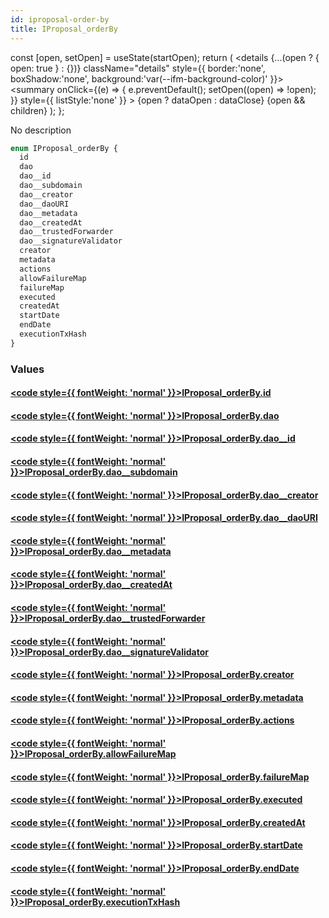 ```yaml
---
id: iproposal-order-by
title: IProposal_orderBy
---
```









  const [open, setOpen] = useState(startOpen);
  return (
    <details {...(open ? { open: true } : {})} className="details" style={{ border:'none', boxShadow:'none', background:'var(--ifm-background-color)' }}>
      <summary
        onClick={(e) => {
          e.preventDefault();
          setOpen((open) => !open);
        }}
        style={{ listStyle:'none' }}
      >
      {open ? dataOpen : dataClose}
      </summary>
      {open && children}
    </details>
  );
};








No description


```graphql
enum IProposal_orderBy {
  id
  dao
  dao__id
  dao__subdomain
  dao__creator
  dao__daoURI
  dao__metadata
  dao__createdAt
  dao__trustedForwarder
  dao__signatureValidator
  creator
  metadata
  actions
  allowFailureMap
  failureMap
  executed
  createdAt
  startDate
  endDate
  executionTxHash
}
```




### Values

#### [<code style={{ fontWeight: 'normal' }}>IProposal_orderBy.<b>id</b></code>](#)  
> 
> 
> 
> 

#### [<code style={{ fontWeight: 'normal' }}>IProposal_orderBy.<b>dao</b></code>](#)  
> 
> 
> 
> 

#### [<code style={{ fontWeight: 'normal' }}>IProposal_orderBy.<b>dao__id</b></code>](#)  
> 
> 
> 
> 

#### [<code style={{ fontWeight: 'normal' }}>IProposal_orderBy.<b>dao__subdomain</b></code>](#)  
> 
> 
> 
> 

#### [<code style={{ fontWeight: 'normal' }}>IProposal_orderBy.<b>dao__creator</b></code>](#)  
> 
> 
> 
> 

#### [<code style={{ fontWeight: 'normal' }}>IProposal_orderBy.<b>dao__daoURI</b></code>](#)  
> 
> 
> 
> 

#### [<code style={{ fontWeight: 'normal' }}>IProposal_orderBy.<b>dao__metadata</b></code>](#)  
> 
> 
> 
> 

#### [<code style={{ fontWeight: 'normal' }}>IProposal_orderBy.<b>dao__createdAt</b></code>](#)  
> 
> 
> 
> 

#### [<code style={{ fontWeight: 'normal' }}>IProposal_orderBy.<b>dao__trustedForwarder</b></code>](#)  
> 
> 
> 
> 

#### [<code style={{ fontWeight: 'normal' }}>IProposal_orderBy.<b>dao__signatureValidator</b></code>](#)  
> 
> 
> 
> 

#### [<code style={{ fontWeight: 'normal' }}>IProposal_orderBy.<b>creator</b></code>](#)  
> 
> 
> 
> 

#### [<code style={{ fontWeight: 'normal' }}>IProposal_orderBy.<b>metadata</b></code>](#)  
> 
> 
> 
> 

#### [<code style={{ fontWeight: 'normal' }}>IProposal_orderBy.<b>actions</b></code>](#)  
> 
> 
> 
> 

#### [<code style={{ fontWeight: 'normal' }}>IProposal_orderBy.<b>allowFailureMap</b></code>](#)  
> 
> 
> 
> 

#### [<code style={{ fontWeight: 'normal' }}>IProposal_orderBy.<b>failureMap</b></code>](#)  
> 
> 
> 
> 

#### [<code style={{ fontWeight: 'normal' }}>IProposal_orderBy.<b>executed</b></code>](#)  
> 
> 
> 
> 

#### [<code style={{ fontWeight: 'normal' }}>IProposal_orderBy.<b>createdAt</b></code>](#)  
> 
> 
> 
> 

#### [<code style={{ fontWeight: 'normal' }}>IProposal_orderBy.<b>startDate</b></code>](#)  
> 
> 
> 
> 

#### [<code style={{ fontWeight: 'normal' }}>IProposal_orderBy.<b>endDate</b></code>](#)  
> 
> 
> 
> 

#### [<code style={{ fontWeight: 'normal' }}>IProposal_orderBy.<b>executionTxHash</b></code>](#)  
> 
> 
> 
> 





